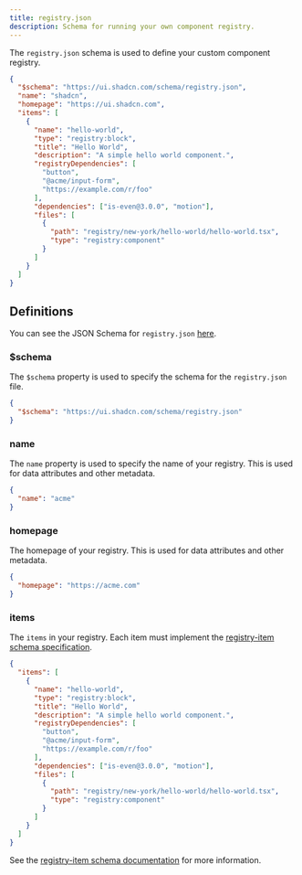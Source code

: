 ```yaml
---
title: registry.json
description: Schema for running your own component registry.
---
```


The `registry.json` schema is used to define your custom component registry.

```json title="registry.json" showLineNumbers
{
  "$schema": "https://ui.shadcn.com/schema/registry.json",
  "name": "shadcn",
  "homepage": "https://ui.shadcn.com",
  "items": [
    {
      "name": "hello-world",
      "type": "registry:block",
      "title": "Hello World",
      "description": "A simple hello world component.",
      "registryDependencies": [
        "button",
        "@acme/input-form",
        "https://example.com/r/foo"
      ],
      "dependencies": ["is-even@3.0.0", "motion"],
      "files": [
        {
          "path": "registry/new-york/hello-world/hello-world.tsx",
          "type": "registry:component"
        }
      ]
    }
  ]
}
```

## Definitions

You can see the JSON Schema for `registry.json` [here](https://ui.shadcn.com/schema/registry.json).

### $schema

The `$schema` property is used to specify the schema for the `registry.json` file.

```json title="registry.json" showLineNumbers
{
  "$schema": "https://ui.shadcn.com/schema/registry.json"
}
```

### name

The `name` property is used to specify the name of your registry. This is used for data attributes and other metadata.

```json title="registry.json" showLineNumbers
{
  "name": "acme"
}
```

### homepage

The homepage of your registry. This is used for data attributes and other metadata.

```json title="registry.json" showLineNumbers
{
  "homepage": "https://acme.com"
}
```

### items

The `items` in your registry. Each item must implement the [registry-item schema specification](https://ui.shadcn.com/schema/registry-item.json).

```json title="registry.json" showLineNumbers
{
  "items": [
    {
      "name": "hello-world",
      "type": "registry:block",
      "title": "Hello World",
      "description": "A simple hello world component.",
      "registryDependencies": [
        "button",
        "@acme/input-form",
        "https://example.com/r/foo"
      ],
      "dependencies": ["is-even@3.0.0", "motion"],
      "files": [
        {
          "path": "registry/new-york/hello-world/hello-world.tsx",
          "type": "registry:component"
        }
      ]
    }
  ]
}
```

See the [registry-item schema documentation](/docs/registry/registry-item-json) for more information.
